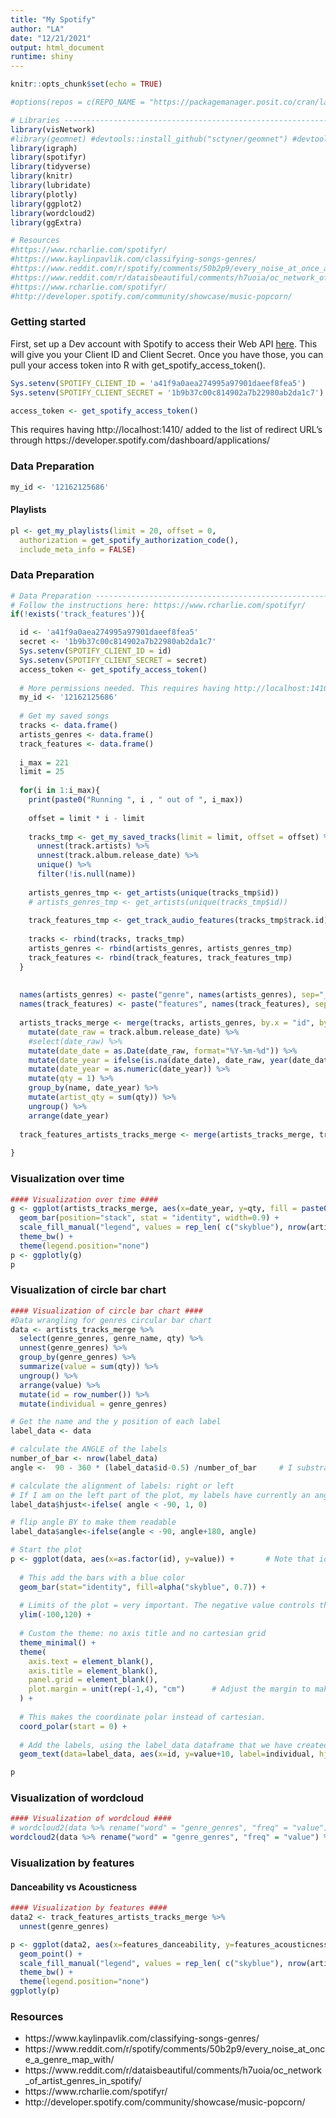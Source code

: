 ```yaml
---
title: "My Spotify"
author: "LA"
date: "12/21/2021"
output: html_document
runtime: shiny
---
```


```r
knitr::opts_chunk$set(echo = TRUE)

#options(repos = c(REPO_NAME = "https://packagemanager.posit.co/cran/latest"))

# Libraries ---------------------------------------------------------------
library(visNetwork)
#library(geomnet) #devtools::install_github("sctyner/geomnet") #devtools::install_version('geomnet', '0.3.1', repos="https://cran.rstudio.com/")
library(igraph)
library(spotifyr)
library(tidyverse)
library(knitr)
library(lubridate)
library(plotly)
library(ggplot2)
library(wordcloud2) 
library(ggExtra)

# Resources
#https://www.rcharlie.com/spotifyr/
#https://www.kaylinpavlik.com/classifying-songs-genres/
#https://www.reddit.com/r/spotify/comments/50b2p9/every_noise_at_once_a_genre_map_with/
#https://www.reddit.com/r/dataisbeautiful/comments/h7uoia/oc_network_of_artist_genres_in_spotify/
#https://www.rcharlie.com/spotifyr/ 
#http://developer.spotify.com/community/showcase/music-popcorn/

```

### Getting started 

First, set up a Dev account with Spotify to access their Web API [here](https://developer.spotify.com/). This will give you your Client ID and Client Secret. Once you have those, you can pull your access token into R with get_spotify_access_token().

```r
Sys.setenv(SPOTIFY_CLIENT_ID = 'a41f9a0aea274995a97901daeef8fea5')
Sys.setenv(SPOTIFY_CLIENT_SECRET = '1b9b37c00c814902a7b22980ab2da1c7')

access_token <- get_spotify_access_token()
```


This requires having http://localhost:1410/ added to the list of redirect URL's through https://developer.spotify.com/dashboard/applications/ 


### Data Preparation

```r
my_id <- '12162125686'
```

#### Playlists

```r
pl <- get_my_playlists(limit = 20, offset = 0,
  authorization = get_spotify_authorization_code(),
  include_meta_info = FALSE)
```






### Data Preparation

```r
# Data Preparation --------------------------------------------------------
# Follow the instructions here: https://www.rcharlie.com/spotifyr/ 
if(!exists('track_features')){

  id <- 'a41f9a0aea274995a97901daeef8fea5'
  secret <- '1b9b37c00c814902a7b22980ab2da1c7'
  Sys.setenv(SPOTIFY_CLIENT_ID = id)
  Sys.setenv(SPOTIFY_CLIENT_SECRET = secret)
  access_token <- get_spotify_access_token()
  
  # More permissions needed. This requires having http://localhost:1410/ added to the list of redirect URL's through https://developer.spotify.com/dashboard/applications/ 
  my_id <- '12162125686'
  
  # Get my saved songs 
  tracks <- data.frame()
  artists_genres <- data.frame()
  track_features <- data.frame()
  
  i_max = 221
  limit = 25
  
  for(i in 1:i_max){
    print(paste0("Running ", i , " out of ", i_max))
  
    offset = limit * i - limit 
    
    tracks_tmp <- get_my_saved_tracks(limit = limit, offset = offset) %>%
      unnest(track.artists) %>%
      unnest(track.album.release_date) %>%
      unique() %>%
      filter(!is.null(name))
    
    artists_genres_tmp <- get_artists(unique(tracks_tmp$id)) 
    # artists_genres_tmp <- get_artists(unique(tracks_tmp$id)) 
    
    track_features_tmp <- get_track_audio_features(tracks_tmp$track.id)
    
    tracks <- rbind(tracks, tracks_tmp)
    artists_genres <- rbind(artists_genres, artists_genres_tmp)
    track_features <- rbind(track_features, track_features_tmp)
  }
  
  
  names(artists_genres) <- paste("genre", names(artists_genres), sep="_")
  names(track_features) <- paste("features", names(track_features), sep="_")
  
  artists_tracks_merge <- merge(tracks, artists_genres, by.x = "id", by.y = "genre_id" ) %>%
    mutate(date_raw = track.album.release_date) %>%
    #select(date_raw) %>%
    mutate(date_date = as.Date(date_raw, format="%Y-%m-%d")) %>%
    mutate(date_year = ifelse(is.na(date_date), date_raw, year(date_date))) %>%
    mutate(date_year = as.numeric(date_year)) %>%
    mutate(qty = 1) %>%
    group_by(name, date_year) %>%
    mutate(artist_qty = sum(qty)) %>%
    ungroup() %>%
    arrange(date_year)
  
  track_features_artists_tracks_merge <- merge(artists_tracks_merge, track_features, by.x = "track.id", by.y = "features_id")
  
}

```

### Visualization over time

```r
#### Visualization over time ####
g <- ggplot(artists_tracks_merge, aes(x=date_year, y=qty, fill = paste0(name))) + 
  geom_bar(position="stack", stat = "identity", width=0.9) +
  scale_fill_manual("legend", values = rep_len( c("skyblue"), nrow(artists_tracks_merge))) +
  theme_bw() + 
  theme(legend.position="none")
p <- ggplotly(g)
p

```

### Visualization of circle bar chart

```r
#### Visualization of circle bar chart ####
#Data wrangling for genres circular bar chart
data <- artists_tracks_merge %>%
  select(genre_genres, genre_name, qty) %>%
  unnest(genre_genres) %>%
  group_by(genre_genres) %>%
  summarize(value = sum(qty)) %>%
  ungroup() %>%
  arrange(value) %>%
  mutate(id = row_number()) %>%
  mutate(individual = genre_genres)

# Get the name and the y position of each label
label_data <- data

# calculate the ANGLE of the labels
number_of_bar <- nrow(label_data)
angle <-  90 - 360 * (label_data$id-0.5) /number_of_bar     # I substract 0.5 because the letter must have the angle of the center of the bars. Not extreme right(1) or extreme left (0)

# calculate the alignment of labels: right or left
# If I am on the left part of the plot, my labels have currently an angle < -90
label_data$hjust<-ifelse( angle < -90, 1, 0)

# flip angle BY to make them readable
label_data$angle<-ifelse(angle < -90, angle+180, angle)

# Start the plot
p <- ggplot(data, aes(x=as.factor(id), y=value)) +       # Note that id is a factor. If x is numeric, there is some space between the first bar
  
  # This add the bars with a blue color
  geom_bar(stat="identity", fill=alpha("skyblue", 0.7)) +
  
  # Limits of the plot = very important. The negative value controls the size of the inner circle, the positive one is useful to add size over each bar
  ylim(-100,120) +
  
  # Custom the theme: no axis title and no cartesian grid
  theme_minimal() +
  theme(
    axis.text = element_blank(),
    axis.title = element_blank(),
    panel.grid = element_blank(),
    plot.margin = unit(rep(-1,4), "cm")      # Adjust the margin to make in sort labels are not truncated!
  ) +
  
  # This makes the coordinate polar instead of cartesian.
  coord_polar(start = 0) +
  
  # Add the labels, using the label_data dataframe that we have created before
  geom_text(data=label_data, aes(x=id, y=value+10, label=individual, hjust=hjust), color="black", fontface="bold",alpha=0.6, size=2.5, angle= label_data$angle, inherit.aes = FALSE ) 

p
```

### Visualization of wordcloud

```r
#### Visualization of wordcloud ####
# wordcloud2(data %>% rename("word" = "genre_genres", "freq" = "value") %>% select(word, freq), size=0.5, color='random-light', backgroundColor="black") #color=rep_len( c("green","blue"), nrow(demoFreq) )
wordcloud2(data %>% rename("word" = "genre_genres", "freq" = "value") %>% select(word, freq), size=0.5, color='skyblue', backgroundColor="white") #color=rep_len( c("green","blue"), nrow(demoFreq) )

```

### Visualization by features {.tabset}

#### Danceability vs Acousticness

```r
#### Visualization by features ####
data2 <- track_features_artists_tracks_merge %>%
  unnest(genre_genres)

p <- ggplot(data2, aes(x=features_danceability, y=features_acousticness, fill=name, color=genre_genres)) + #, size=cyl
  geom_point() +
  scale_fill_manual("legend", values = rep_len( c("skyblue"), nrow(artists_tracks_merge))) +
  theme_bw() + 
  theme(legend.position="none")
ggplotly(p)
```



### Resources
 - https://www.kaylinpavlik.com/classifying-songs-genres/
 - https://www.reddit.com/r/spotify/comments/50b2p9/every_noise_at_once_a_genre_map_with/
 - https://www.reddit.com/r/dataisbeautiful/comments/h7uoia/oc_network_of_artist_genres_in_spotify/
 - https://www.rcharlie.com/spotifyr/ 
 - http://developer.spotify.com/community/showcase/music-popcorn/
